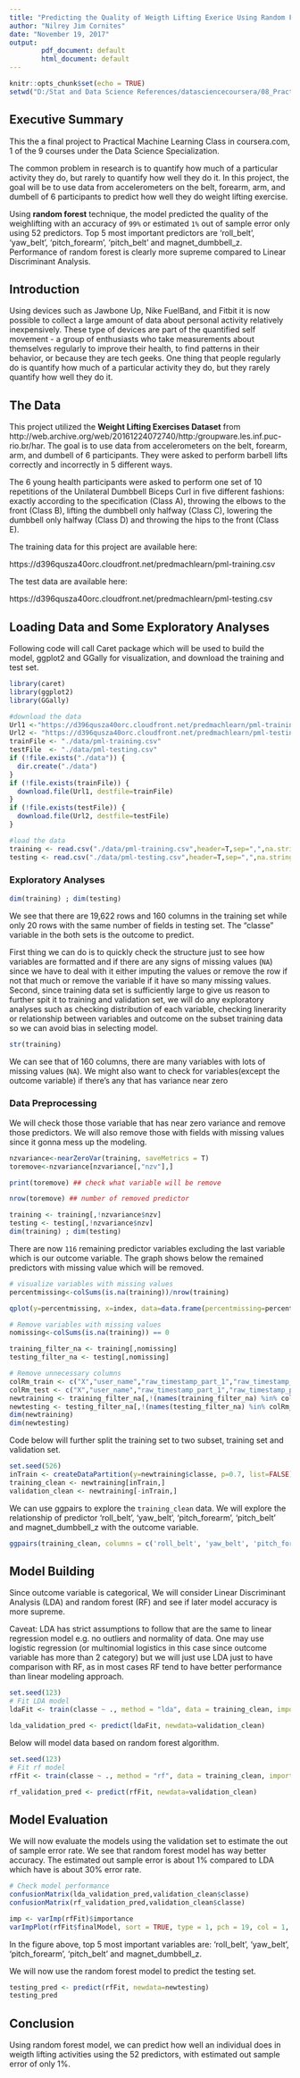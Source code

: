 ```yaml
---
title: "Predicting the Quality of Weigth Lifting Exerice Using Random Forest"
author: "Nilrey Jim Cornites"
date: "November 19, 2017"
output: 
        pdf_document: default
        html_document: default
---
```


```r
knitr::opts_chunk$set(echo = TRUE)
setwd("D:/Stat and Data Science References/datasciencecoursera/08_Practical Machine Learning/practicalMLfinalproject")
```

## Executive Summary
This the a final project to Practical Machine Learning Class in coursera.com, 1 of the 9 courses under the Data Science Specialization.

The common problem in research is to quantify how much of a particular activity they do, but rarely to quantify how well they do it. In this project, the goal will be to use data from accelerometers on the belt, forearm, arm, and dumbell of 6 participants to predict how well they do weight lifting exercise.

Using **random forest** technique, the model predicted the quality of the weighlifting with an accuracy of `99%` or estimated `1%` out of sample error only using 52 predictors. Top 5 most important predictors are 'roll_belt', 'yaw_belt', 'pitch_forearm', 'pitch_belt' and magnet_dumbbell_z. Performance of random forest is clearly more supreme compared to Linear Discriminant Analysis.


## Introduction
Using devices such as Jawbone Up, Nike FuelBand, and Fitbit it is now possible to collect a large amount of data about personal activity relatively inexpensively. These type of devices are part of the quantified self movement - a group of enthusiasts who take measurements about themselves regularly to improve their health, to find patterns in their behavior, or because they are tech geeks. One thing that people regularly do is quantify how much of a particular activity they do, but they rarely quantify how well they do it.

## The Data

This project utilized the **Weight Lifting Exercises Dataset** from http://web.archive.org/web/20161224072740/http:/groupware.les.inf.puc-rio.br/har. The goal is to use data from accelerometers on the belt, forearm, arm, and dumbell of 6 participants. They were asked to perform barbell lifts correctly and incorrectly in 5 different ways. 

The 6 young health participants were asked to perform one set of 10 repetitions of the Unilateral Dumbbell Biceps Curl in five different fashions: exactly according to the specification (Class A), throwing the elbows to the front (Class B), lifting the dumbbell only halfway (Class C), lowering the dumbbell only halfway (Class D) and throwing the hips to the front (Class E).

The training data for this project are available here:

https://d396qusza40orc.cloudfront.net/predmachlearn/pml-training.csv

The test data are available here:

https://d396qusza40orc.cloudfront.net/predmachlearn/pml-testing.csv


## Loading Data and Some Exploratory Analyses

Following code will call Caret package which will be used to build the model, ggplot2 and GGally for visualization, and download the training and test set.

``` r
library(caret)
library(ggplot2)
library(GGally)

#download the data
Url1 <-"https://d396qusza40orc.cloudfront.net/predmachlearn/pml-training.csv"
Url2 <- "https://d396qusza40orc.cloudfront.net/predmachlearn/pml-testing.csv"
trainFile <- "./data/pml-training.csv"
testFile  <- "./data/pml-testing.csv"
if (!file.exists("./data")) {
  dir.create("./data")
}
if (!file.exists(trainFile)) {
  download.file(Url1, destfile=trainFile)
}
if (!file.exists(testFile)) {
  download.file(Url2, destfile=testFile)
}

#load the data
training <- read.csv("./data/pml-training.csv",header=T,sep=",",na.strings=c(""," ","NA"))
testing <- read.csv("./data/pml-testing.csv",header=T,sep=",",na.strings=c(""," ","NA"))

```

### Exploratory Analyses

``` r
dim(training) ; dim(testing)

```

We see that there are 19,622 rows and 160 columns in the training set while only 20 rows with the same number of fields in testing set. The "classe" variable in the both sets is the outcome to predict.

First thing we can do is to quickly check the structure just to see how variables are formatted and if there are any signs of missing values (`NA`) since we have to deal with it either imputing the values or remove the row if not that much or remove the variable if it have so many missing values. Second, since training data set is sufficiently large to give us reason to further spit it to training and validation set, we will do any exploratory analyses such as checking distribution of each variable, checking linerarity or relationship between variables and outcome on the subset training data so we can avoid bias in selecting model.

``` r
str(training)

```
We can see that of 160 columns, there are many variables with lots of missing values (`NA`). We might also want to check for variables(except the outcome variable) if there's any that has variance near zero

### Data Preprocessing
We will check those those variable that has near zero variance and remove those predictors. We will also remove those with fields with missing values since it gonna mess up the modeling.

```r
nzvariance<-nearZeroVar(training, saveMetrics = T)
toremove<-nzvariance[nzvariance[,"nzv"],]

print(toremove) ## check what variable will be remove

nrow(toremove) ## number of removed predictor

training <- training[,!nzvariance$nzv]
testing <- testing[,!nzvariance$nzv]
dim(training) ; dim(testing)

```

There are now `116` remaining predictor variables excluding the last variable which is our outcome variable. The graph shows below the remained predictors with missing value which will be removed.

```r
# visualize variables with missing values
percentmissing<-colSums(is.na(training))/nrow(training)

qplot(y=percentmissing, x=index, data=data.frame(percentmissing=percentmissing, index=1:ncol(training)))

# Remove variables with missing values
nomissing<-colSums(is.na(training)) == 0

training_filter_na <- training[,nomissing]
testing_filter_na <- testing[,nomissing]

# Remove unnecessary columns
colRm_train <- c("X","user_name","raw_timestamp_part_1","raw_timestamp_part_2","cvtd_timestamp","num_window")
colRm_test <- c("X","user_name","raw_timestamp_part_1","raw_timestamp_part_2","cvtd_timestamp","num_window","problem_id")
newtraining <- training_filter_na[,!(names(training_filter_na) %in% colRm_train)]
newtesting <- testing_filter_na[,!(names(testing_filter_na) %in% colRm_test)]
dim(newtraining)
dim(newtesting)

```

Code below will further split the training set to two subset, training set and validation set.

``` r
set.seed(526)
inTrain <- createDataPartition(y=newtraining$classe, p=0.7, list=FALSE)
training_clean <- newtraining[inTrain,]
validation_clean <- newtraining[-inTrain,]
```

We can use ggpairs to explore the `training_clean` data. We will explore the relationship of predictor 'roll_belt', 'yaw_belt', 'pitch_forearm', 'pitch_belt' and magnet_dumbbell_z with the outcome variable.

```r

ggpairs(training_clean, columns = c('roll_belt', 'yaw_belt', 'pitch_forearm', 'pitch_belt' , 'magnet_dumbbell_z', 'classe'), aes(color=classe, alpha = 0.2))

```


## Model Building

Since outcome variable is categorical, We will consider Linear Discriminant Analysis (LDA) and random forest (RF) and see if later model accuracy is more supreme. 

Caveat: LDA has strict assumptions to follow that are the same to linear regression model e.g. no outliers and normality of data. One may use logistic regression (or multinomial logistics in this case since outcome variable has more than 2 category) but we will just use LDA just to have comparison with RF, as in most cases RF tend to have better performance than linear modeling approach.

``` r
set.seed(123)
# Fit LDA model
ldaFit <- train(classe ~ ., method = "lda", data = training_clean, importance = T, trControl = trainControl(method = "cv", number = 4))

lda_validation_pred <- predict(ldaFit, newdata=validation_clean)

```


Below will model data based on random forest algorithm.
``` r
set.seed(123)
# Fit rf model
rfFit <- train(classe ~ ., method = "rf", data = training_clean, importance = T, trControl = trainControl(method = "cv", number = 4))

rf_validation_pred <- predict(rfFit, newdata=validation_clean)

```


## Model Evaluation

We will now evaluate the models using the validation set to estimate the out of sample error rate. We see that random forest model has way better accuracy. The estimated out sample error is about 1% compared to LDA which have is about 30% error rate.

``` r
# Check model performance
confusionMatrix(lda_validation_pred,validation_clean$classe)
confusionMatrix(rf_validation_pred,validation_clean$classe)

imp <- varImp(rfFit)$importance
varImpPlot(rfFit$finalModel, sort = TRUE, type = 1, pch = 19, col = 1, cex = 1, main = "Importance of the Predictors")

```

In the figure above, top 5 most important variables are: 'roll_belt', 'yaw_belt', 'pitch_forearm', 'pitch_belt' and magnet_dumbbell_z.

We will now use the random forest model to predict the testing set.

``` r
testing_pred <- predict(rfFit, newdata=newtesting)
testing_pred

```

## Conclusion
Using random forest model, we can predict how well an individual does in weigth lifting activities using the 52 predictors, with estimated out sample error of only 1%.